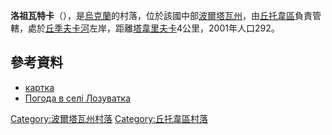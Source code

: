 {{coord|49|40|43|N|35|17|15|E|scale:100000_region:UA|display=title}}

'''洛祖瓦特卡'''（{{lang-uk|Лозуватка}}），是[[烏克蘭|烏克蘭]]的村落，位於該國中部[[波爾塔瓦州|波爾塔瓦州]]，由[[丘托韋區|丘托韋區]]負責管轄，處於[[丘季夫卡河|丘季夫卡河]]左岸，距離[[塔韋里夫卡|塔韋里夫卡]]4公里，2001年人口292。

==參考資料==
* [http://gska2.rada.gov.ua/pls/z7502/A005?rdat1=09.11.2007&rf7571=42325 картка]{{dead link|date=2018年3月 |bot=InternetArchiveBot |fix-attempted=yes }}
* [http://weather.in.ua/ua/poltavskaja/13791 Погода в селі Лозуватка] {{Wayback|url=http://weather.in.ua/ua/poltavskaja/13791 |date=20080625021707 }}

{{DEFAULTSORT:Лозуватка}}
[[Category:波爾塔瓦州村落|Category:波爾塔瓦州村落]]
[[Category:丘托韋區村落|Category:丘托韋區村落]]


{{Poltava-geo-stub}}